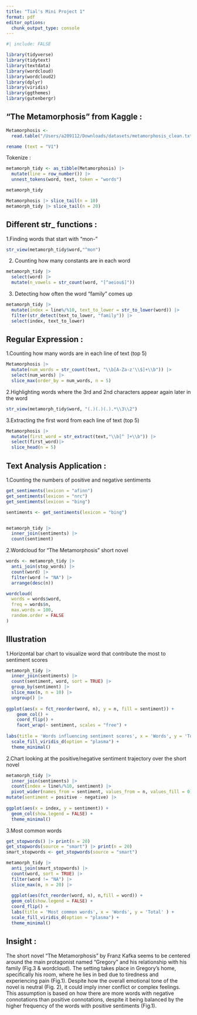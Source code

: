 ```yaml
---
title: "Tial's Mini Project 1"
format: pdf
editor_options: 
  chunk_output_type: console
---
```


```r
#| include: FALSE

library(tidyverse)
library(tidytext)
library(textdata)
library(wordcloud)
library(wordcloud2)
library(dplyr)
library(viridis)
library(ggthemes)
library(gutenbergr)
```

## "The Metamorphosis" from Kaggle :

```r
Metamorphosis <- 
  read.table("/Users/a209112/Downloads/datasets/metamorphosis_clean.txt", header = FALSE, sep = "\t", fill = TRUE) |>

rename (text = "V1")  
```

Tokenize :
```r
metamorph_tidy <- as_tibble(Metamorphosis) |>
  mutate(line = row_number()) |>
  unnest_tokens(word, text, token = "words")   

metamorph_tidy   

Metamorphosis |> slice_tail(n = 10)
metamorph_tidy |> slice_tail(n = 20)
```

## Different str_ functions : 

1.Finding words that start with "mon-"
```r
str_view(metamorph_tidy$word,"^mon")
```

2. Counting how many constants are in each word
```r
metamorph_tidy |>
  select(word) |>
  mutate(n_vowels = str_count(word, "[^aeiou$]")) 
```

3. Detecting how often the word "family" comes up 
```r
metamorph_tidy |>
  mutate(index = line%/%10, text_to_lower = str_to_lower(word)) |>
  filter(str_detect(text_to_lower, "family")) |>
  select(index, text_to_lower) 
```

## Regular Expression : 

1.Counting how many words are in each line of text (top 5)
```r
Metamorphosis |>
  mutate(num_words = str_count(text, "\\b[A-Za-z'\\$]+\\b")) |>
  select(num_words) |>
  slice_max(order_by = num_words, n = 5)
```

2.Highlighting words where the 3rd and 2nd characters appear again later in the word 
```r
str_view(metamorph_tidy$word, "(.)(.)(.).*\\3\\2")
```

3.Extracting the first word from each line of text (top 5)
```r
Metamorphosis |>
  mutate(first_word = str_extract(text,"\\b[^ ]+\\b")) |>
  select(first_word)|>
  slice_head(n = 5)
```

## Text Analysis Application :
1.Counting the numbers of positive and negative sentiments 
```r
get_sentiments(lexicon = "afinn")
get_sentiments(lexicon = "nrc")
get_sentiments(lexicon = "bing")

sentiments <- get_sentiments(lexicon = "bing")


metamorph_tidy |>   
  inner_join(sentiments) |>
  count(sentiment)
```

2.Wordcloud for "The Metamorphosis" short novel
```r
words <- metamorph_tidy |>
  anti_join(stop_words) |>
  count(word) |>
  filter(word != "NA") |>
  arrange(desc(n))

wordcloud(
  words = words$word, 
  freq = words$n, 
  max.words = 100, 
  random.order = FALSE
)

```


## Illustration 
1.Horizontal bar chart to visualize word that contribute the most to sentiment scores 
```r

metamorph_tidy |>
  inner_join(sentiments) |>
  count(sentiment, word, sort = TRUE) |>
  group_by(sentiment) |>
  slice_max(n, n = 10) |>
  ungroup() |>
  
ggplot(aes(x = fct_reorder(word, n), y = n, fill = sentiment)) +
    geom_col() +  
    coord_flip() +
    facet_wrap(~ sentiment, scales = "free") +
  
labs(title = 'Words influencing sentiment scores', x = 'Words', y = 'Total' ) +
  scale_fill_viridis_d(option = "plasma") + 
  theme_minimal()
```

2.Chart looking at the positive/negative sentiment trajectory over the short novel
```r
metamorph_tidy |>
  inner_join(sentiments) |>
  count(index = line%/%10, sentiment) |>
  pivot_wider(names_from = sentiment, values_from = n, values_fill = 0) |>
mutate(sentiment = positive - negative) |>
  
ggplot(aes(x = index, y = sentiment)) +
  geom_col(show.legend = FALSE) +
  theme_minimal()
```

3.Most common words

```r
get_stopwords() |> print(n = 20)  
get_stopwords(source = "smart") |> print(n = 20)   
smart_stopwords <- get_stopwords(source = "smart")
```

```r

metamorph_tidy |>
  anti_join(smart_stopwords) |>
  count(word, sort = TRUE) |>
  filter(word != "NA") |>
  slice_max(n, n = 20) |>
  
  ggplot(aes(fct_reorder(word, n), n,fill = word)) +
  geom_col(show.legend = FALSE) +
  coord_flip() +
  labs(title = 'Most common words', x = 'Words', y = 'Total' ) +
  scale_fill_viridis_d(option = "plasma") + 
  theme_minimal()
```

## Insight : 

The short novel "The Metamorphosis" by Franz Kafka seems to be centered around the main protagonist named "Gregory" and his relationship with his family (Fig.3 & wordcloud). The setting takes place in Gregory's home, specifically his room, where he lies in bed due to tiredness and experiencing pain (Fig.1). Despite how the overall emotional tone of the novel is neutral (Fig. 2), it could imply inner conflict or complex feelings. This assumption is based on how there are more words with negative connotations than positive connotations, despite it being balanced by the higher frequency of the words with positive sentiments (Fig.1).

